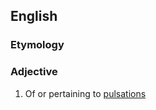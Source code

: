 ==English==

===Etymology===
{{suffix|en|pulsation|al}}

===Adjective===
{{en-adj}}

# Of or pertaining to [[pulsation]]s